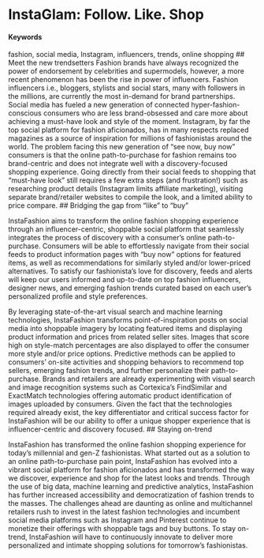 # InstaGlam: Follow. Like. Shop {#ShopTheLook}
<!--come on it's perfect-->
#### Keywords

fashion, social media, Instagram, influencers, trends, online shopping
<!--add tech keywords-->
## Meet the new trendsetters
<!--great headings!-->
Fashion brands have always recognized the power of endorsement by celebrities and supermodels, however, a more recent phenomenon has been the rise in power of influencers. Fashion influencers i.e., bloggers, stylists and social stars, many with followers in the millions, are currently the most in-demand for brand partnerships. Social media has fueled a new generation of connected hyper-fashion-conscious consumers who are less brand-obsessed and care more about achieving a must-have look and style of the moment.
<!--Is your client the influencer or the consumer?-->
Instagram, by far the top social platform for fashion aficionados, has in many respects replaced magazines as a source of inspiration for millions of fashionistas around the world. The problem facing this new generation of "see now, buy now" consumers is that the online path-to-purchase for fashion remains too brand-centric and does not integrate well with a discovery-focused shopping experience. Going directly from their social feeds to shopping that "must-have look" still requires a few extra steps (and frustration!) such as researching product details (Instagram limits affiliate marketing), visiting separate brand/retailer websites to compile the look, and a limited ability to price compare. 
<!--effective problem statement, but gesture to the solution as you transition. This will be a "curtain" in week 9, but give catchy, non technical description of the solution as a teaser. -->
## Bridging the gap from "like" to "buy"

InstaFashion aims to transform the online fashion shopping experience through an influencer-centric, shoppable social platform that seamlessly integrates the process of discovery with a consumer's online path-to-purchase. Consumers will be able to effortlessly navigate from their social feeds to product information pages with "buy now" options for featured items, as well as recommendations for similarly styled and/or lower-priced alternatives. To satisfy our fashionista’s love for discovery, feeds and alerts will keep our users informed and up-to-date on top fashion influencers, designer news, and emerging fashion trends curated based on each user's personalized profile and style preferences.

By leveraging state-of-the-art visual search and machine learning technologies, InstaFashion transforms point-of-inspiration posts on social media into shoppable imagery by locating featured items and displaying product information and prices from related seller sites. Images that score high on style-match percentages are also displayed to offer the consumer more style and/or price options. Predictive methods can be applied to consumers’ on-site activities and shopping behaviors to recommend top sellers, emerging fashion trends, and further personalize their path-to-purchase. Brands and retailers are already experimenting with visual search and image recognition systems such as Cortexica's FindSimilar and ExactMatch technologies offering automatic product identification of images uploaded by consumers. Given the fact that the technologies required already exist, the key differentiator and critical success factor for InstaFashion will be our ability to offer a unique shopper experience that is influencer-centric and discovery focused.
<!--Describe the competition in more detail. How do their systems work? The tech may *not* already exist they way you would assume.-->
## Staying on-trend

InstaFashion has transformed the online fashion shopping experience for today’s millennial and gen-Z fashionistas.  What started out as a solution to an online path-to-purchase pain point, InstaFashion has evolved into a vibrant social platform for fashion aficionados and has transformed the way we discover, experience and shop for the latest looks and trends. Through the use of big data, machine learning and predictive analytics, InstaFashion has further increased accessibility and democratization of fashion trends to the masses.
<!--Do the influencers have a stake in this? They seemed like an important character, yet they are missing by Act 3.-->
The challenges ahead are daunting as online and multichannel retailers rush to invest in the latest fashion technologies and incumbent social media platforms such as Instagram and Pinterest continue to monetize their offerings with shoppable tags and buy buttons. To stay on-trend, InstaFashion will have to continuously innovate to deliver more personalized and intimate shopping solutions for tomorrow's fashionistas.  
<!--Will you skirt the competition? What kind of web portal or app experience do you imagine for users? Will they copy an insta photo and drop it to your website? Will it be integrated with insta? What lincensing agreements would be necessary? What if insta were your client?-->
